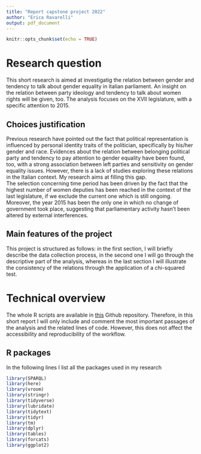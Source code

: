 ```yaml
---
title: "Report capstone project 2022"
author: "Erica Ravarelli"
output: pdf_document
---
```


```r
knitr::opts_chunk$set(echo = TRUE)
```

# Research question 

This short research is aimed at investigatig the relation between gender and tendency to talk about gender equality in italian parliament. An insight on the relation between party ideology and tendency to talk about women rights will be given, too. The analysis focuses on the XVII legislature, with a specific attention to 2015.

## Choices justification

Previous research have pointed out the fact that political representation is influenced by personal identity traits of the politician, specifically by his/her gender and race. Evidences about the relation between belonging political party and tendency to pay attention to gender equality have been found, too, with a strong association between left parties and sensitivity on gender equality issues. However, there is a lack of studies exploring these relations in the Italian context. My research aims at filling this gap.  
The selection concerning time period has been driven by the fact that the highest number of women deputies has been reached in the context of the last legislature, if we exclude the current one which is still ongoing. Moreover, the year 2015 has been the only one in which no change of government took place, suggesting that parliamentary activity hasn't been altered by external interferences.

## Main features of the project

This project is structured as follows: in the first section, I will briefly describe the data collection process, in the second one I will go through the descriptive part of the analysis, whereas in the last section I will illustrate the consistency of the relations through the application of a chi-squared test. 

# Technical overview

The whole R scripts are available in [this](https://github.com/DataAccess2020/Capstone_project) Github repository. Therefore, in this short report I will only include and comment the most important passages of the analysis and the related lines of code. However, this does not affect the accessibility and reproducibility of the workflow.

## R packages  

In the following lines I list all the packages used in my research  

```r
library(SPARQL)
library(here)
library(vroom)
library(stringr)
library(tidyverse)
library(lubridate)
library(tidytext)
library(tidyr)
library(tm)
library(dplyr)
library(tables)
library(forcats)
library(ggplot2)
```



